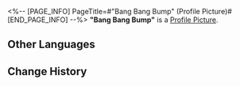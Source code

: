 <%-- [PAGE_INFO]
PageTitle=#"Bang Bang Bump" (Profile Picture)#
[END_PAGE_INFO] --%>
{{Item Infobox
|title       = "Bang Bang Bump"
|id          = 202035
|image       = Profile Picture "Bang Bang Bump".png{{subst:void|<!--$UPLOAD:<<SpriteOutput/ItemFigures/AvatarHead/IconHead_202035.png>-<Profile Picture "Bang Bang Bump".png>-<Item Icons>>-->}}
|type        = Profile Picture
|invCategory = 
|rarity      = 4
|effect      = 
|description = The Origami Bird riding high on momentum.
|source1     = [[An Avatar Reward obtained from completing the Origami Bird Clash: Official Edition event.]]
}}
{{Description|''"Tweet! Tweet tweet!!! (Let's see who's stronger, tweet!) Tweet tweet! (It's settled, it's me, tweet!)"''}}
'''"Bang Bang Bump"''' is a [[Profile Picture]].

==Other Languages==
{{Other Languages
|en   = "Bang Bang Bump"
|zhs  = 「嘭嘭碰」
|zht  = 「砰砰碰」
|ja   = 「ポンポンパンッ！」
|ko   = 「팡팡팟!」
|es   = Bang, bang, bum
|fr   = «&nbsp;Bang, bang, boum&nbsp;»
|ru   = «Бум-бум-бам»
|th   = "ปะระรังปังบู้มมม"
|vi   = "Binh Binh Bùm"
|de   = „Bumm, Bumm, Bong“
|id   = "Dor Dor Bom"
|pt   = "Bang Bang Bum"
}}

==Change History==
{{Change History|3.4}}